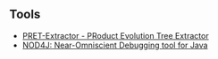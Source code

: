 ## Tools

  * [PRET-Extractor - PRoduct Evolution Tree Extractor](https://sel.ist.osaka-u.ac.jp/pret/)
  * [NOD4J: Near-Omniscient Debugging tool for Java](https://github.com/k-shimari/nod4j)
